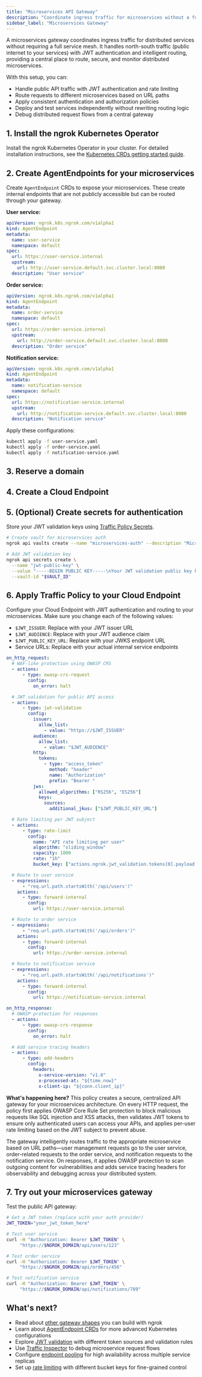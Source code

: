 ```yaml
---
title: "Microservices API Gateway"
description: "Coordinate ingress traffic for microservices without a full service mesh, using ngrok to handle north-south traffic patterns with authentication and routing."
sidebar_label: "Microservices Gateway"
---
```



A microservices gateway coordinates ingress traffic for distributed services without requiring a full service mesh.
It handles north-south traffic (public internet to your services) with JWT authentication and intelligent routing, providing a central place to route, secure, and monitor distributed microservices.

With this setup, you can:

- Handle public API traffic with JWT authentication and rate limiting
- Route requests to different microservices based on URL paths
- Apply consistent authentication and authorization policies
- Deploy and test services independently without rewriting routing logic
- Debug distributed request flows from a central gateway

## 1. Install the ngrok Kubernetes Operator

Install the ngrok Kubernetes Operator in your cluster. For detailed installation instructions, see the [Kubernetes CRDs getting started guide](/docs/getting-started/kubernetes/crds).

## 2. Create AgentEndpoints for your microservices

Create `AgentEndpoint` CRDs to expose your microservices. These create internal endpoints that are not publicly accessible but can be routed through your gateway.

**User service:**

```yaml
apiVersion: ngrok.k8s.ngrok.com/v1alpha1
kind: AgentEndpoint
metadata:
  name: user-service
  namespace: default
spec:
  url: https://user-service.internal
  upstream:
    url: http://user-service.default.svc.cluster.local:8080
  description: "User service"
```

**Order service:**

```yaml
apiVersion: ngrok.k8s.ngrok.com/v1alpha1
kind: AgentEndpoint
metadata:
  name: order-service
  namespace: default
spec:
  url: https://order-service.internal
  upstream:
    url: http://order-service.default.svc.cluster.local:8080
  description: "Order service"
```

**Notification service:**

```yaml
apiVersion: ngrok.k8s.ngrok.com/v1alpha1
kind: AgentEndpoint
metadata:
  name: notification-service
  namespace: default
spec:
  url: https://notification-service.internal
  upstream:
    url: http://notification-service.default.svc.cluster.local:8080
  description: "Notification service"
```

Apply these configurations:

```bash
kubectl apply -f user-service.yaml
kubectl apply -f order-service.yaml
kubectl apply -f notification-service.yaml
```

## 3. Reserve a domain

<ReserveDomain />

## 4. Create a Cloud Endpoint

<CloudEndpoint />

## 5. (Optional) Create secrets for authentication

Store your JWT validation keys using [Traffic Policy Secrets](/docs/traffic-policy/secrets).

```bash
# Create vault for microservices auth
ngrok api vaults create --name "microservices-auth" --description "Microservices authentication secrets"

# Add JWT validation key
ngrok api secrets create \
  --name "jwt-public-key" \
  --value "-----BEGIN PUBLIC KEY-----\nYour JWT validation public key here\n-----END PUBLIC KEY-----" \
  --vault-id "$VAULT_ID"
```

## 6. Apply Traffic Policy to your Cloud Endpoint

Configure your Cloud Endpoint with JWT authentication and routing to your microservices.
Make sure you change each of the following values:

- `$JWT_ISSUER`: Replace with your JWT issuer URL
- `$JWT_AUDIENCE`: Replace with your JWT audience claim
- `$JWT_PUBLIC_KEY_URL`: Replace with your JWKS endpoint URL
- Service URLs: Replace with your actual internal service endpoints

```yaml
on_http_request:
  # WAF-like protection using OWASP CRS
  - actions:
      - type: owasp-crs-request
        config:
          on_error: halt

  # JWT validation for public API access
  - actions:
      - type: jwt-validation
        config:
          issuer:
            allow_list:
              - value: "https://$JWT_ISSUER"
          audience:
            allow_list:
              - value: "$JWT_AUDIENCE"
          http:
            tokens:
              - type: "access_token"
                method: "header"
                name: "Authorization"
                prefix: "Bearer "
          jws:
            allowed_algorithms: ["RS256", "ES256"]
            keys:
              sources:
                additional_jkus: ["$JWT_PUBLIC_KEY_URL"]

  # Rate limiting per JWT subject
  - actions:
      - type: rate-limit
        config:
          name: "API rate limiting per user"
          algorithm: "sliding_window"
          capacity: 1000
          rate: "1h"
          bucket_key: ["actions.ngrok.jwt_validation.tokens[0].payload.sub"]

  # Route to user service
  - expressions:
      - "req.url.path.startsWith('/api/users')"
    actions:
      - type: forward-internal
        config:
          url: https://user-service.internal

  # Route to order service
  - expressions:
      - "req.url.path.startsWith('/api/orders')"
    actions:
      - type: forward-internal
        config:
          url: https://order-service.internal

  # Route to notification service
  - expressions:
      - "req.url.path.startsWith('/api/notifications')"
    actions:
      - type: forward-internal
        config:
          url: https://notification-service.internal

on_http_response:
  # OWASP protection for responses
  - actions:
      - type: owasp-crs-response
        config:
          on_error: halt

  # Add service tracing headers
  - actions:
      - type: add-headers
        config:
          headers:
            x-service-version: "v1.0"
            x-processed-at: "${time.now}"
            x-client-ip: "${conn.client_ip}"
```

**What's happening here?**
This policy creates a secure, centralized API gateway for your microservices architecture.
On every HTTP request, the policy first applies OWASP Core Rule Set protection to block malicious requests like SQL injection and XSS attacks, then validates JWT tokens to ensure only authenticated users can access your APIs, and applies per-user rate limiting based on the JWT subject to prevent abuse.

The gateway intelligently routes traffic to the appropriate microservice based on URL paths—user management requests go to the user service, order-related requests to the order service, and notification requests to the notification service.
On responses, it applies OWASP protection to scan outgoing content for vulnerabilities and adds service tracing headers for observability and debugging across your distributed system.

## 7. Try out your microservices gateway

<TryOut />

Test the public API gateway:

```bash
# Get a JWT token (replace with your auth provider)
JWT_TOKEN="your_jwt_token_here"

# Test user service
curl -H "Authorization: Bearer $JWT_TOKEN" \
     "https://$NGROK_DOMAIN/api/users/123"

# Test order service
curl -H "Authorization: Bearer $JWT_TOKEN" \
     "https://$NGROK_DOMAIN/api/orders/456"

# Test notification service
curl -H "Authorization: Bearer $JWT_TOKEN" \
     "https://$NGROK_DOMAIN/api/notifications/789"
```

## What's next?

- Read about [other gateway shapes](https://ngrok.com/blog-post/api-gateway-shapes-patterns-2025) you can build with ngrok
- Learn about [AgentEndpoint CRDs](/docs/k8s/crds/agentendpoint) for more advanced Kubernetes configurations
- Explore [JWT validation](/docs/traffic-policy/actions/jwt-validation) with different token sources and validation rules
- Use [Traffic Inspector](https://dashboard.ngrok.com/traffic-inspector) to debug microservice request flows
- Configure [endpoint pooling](/docs/k8s/guides/pooling) for high availability across multiple service replicas
- Set up [rate limiting](/docs/traffic-policy/actions/rate-limit) with different bucket keys for fine-grained control

<Back />
